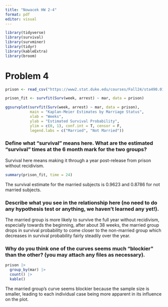 ```yaml
---
title: "Nowacek HW 2-4"
format: pdf
editor: visual
---
```


```r
library(tidyverse)
library(survival)
library(survminer)
library(tidyr)
library(kableExtra)
library(broom)
```

# Problem 4

```r
prison <- read_csv("https://www2.stat.duke.edu/courses/Fall24/sta490.01/data/hw2.csv")
```

```r
prison_fit <- survfit(Surv(week, arrest) ~ mar, data = prison)

ggsurvplot(survfit(Surv(week, arrest) ~ mar, data = prison), 
           main = "Kaplan-Meier Estimates by Marriage Status", 
           xlab = "Weeks",
           ylab = "Estimated Survival Probability",
           ylim = c(0, 1), conf.int = T, censor = F, 
           legend.labs = c("Married", "Not Married"))
```

### Define what "survival" means here. What are the estimated "survival" times at the 6 month mark for the two groups?

Survival here means making it through a year post-release from prison without recidivism.

```r
summary(prison_fit, time = 24)
```

The survival estimate for the married subjects is 0.9623 and 0.8786 for not married subjects.

### Describe what you see in the relationship here (no need to do any hypothesis test or anything, we haven't learned any yet!).

The married group is more likely to survive the full year without recidivism, especially towards the beginning, after about 38 weeks, the married group drops in survival probability to come closer to the non-married group which decreases in survival probability fairly steadily over the year.

### Why do you think one of the curves seems much "blockier" than the other? (you may attach any files as necessary).

```r
prison |>
  group_by(mar) |>
  count() |>
  kable()
```

The married group's curve seems blockier because the sample size is smaller, leading to each individual case being more apparent in its influence on the plot.
